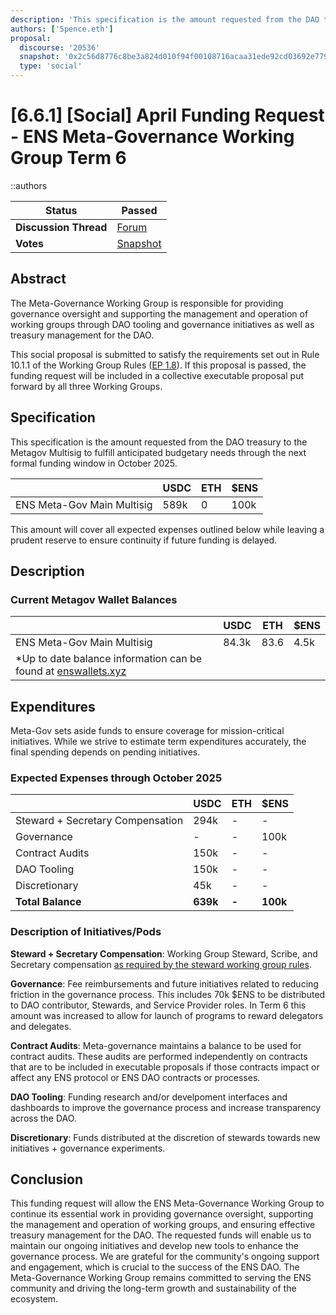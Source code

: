 ```yaml
---
description: 'This specification is the amount requested from the DAO treasury to the Metagov Multisig to fulfill anticipated budgetary needs through the next formal funding window in October 2025.'
authors: ['5pence.eth']
proposal:
  discourse: '20536'
  snapshot: '0x2c56d8776c8be3a824d010f94f00108716acaa31ede92cd03692e779af8a051d'
  type: 'social'
---
```


# [6.6.1] [Social] April Funding Request - ENS Meta-Governance Working Group Term 6

::authors

| **Status**            | Passed                                                                                                                   |
| --------------------- | ------------------------------------------------------------------------------------------------------------------------ |
| **Discussion Thread** | [Forum](https://discuss.ens.domains/t/20536)                                                                             |
| **Votes**             | [Snapshot](https://snapshot.box/#/s:ens.eth/proposal/0x2c56d8776c8be3a824d010f94f00108716acaa31ede92cd03692e779af8a051d) |

## Abstract

The Meta-Governance Working Group is responsible for providing governance oversight and supporting the management and operation of working groups through DAO tooling and governance initiatives as well as treasury management for the DAO.

This social proposal is submitted to satisfy the requirements set out in Rule 10.1.1 of the Working Group Rules ([EP 1.8](https://docs.ens.domains/v/governance/governance-proposals/term-1/ep12-working-group-rules)). If this proposal is passed, the funding request will be included in a collective executable proposal put forward by all three Working Groups.

## Specification

This specification is the amount requested from the DAO treasury to the Metagov Multisig to fulfill anticipated budgetary needs through the next formal funding window in October 2025.

|                            | USDC | ETH | $ENS |
| -------------------------- | ---- | --- | ---- |
| ENS Meta-Gov Main Multisig | 589k | 0   | 100k |

This amount will cover all expected expenses outlined below while leaving a prudent reserve to ensure continuity if future funding is delayed.

## Description

### Current Metagov Wallet Balances

|                                                                                           | USDC  | ETH  | $ENS |
| ----------------------------------------------------------------------------------------- | ----- | ---- | ---- |
| ENS Meta-Gov Main Multisig                                                                | 84.3k | 83.6 | 4.5k |
| \*Up to date balance information can be found at [enswallets.xyz](https://enswallets.xyz) |       |      |      |

## Expenditures

Meta-Gov sets aside funds to ensure coverage for mission-critical initiatives. While we strive to estimate term expenditures accurately, the final spending depends on pending initiatives.

### Expected Expenses through October 2025

|                                  | USDC     | ETH   | $ENS     |
| -------------------------------- | -------- | ----- | -------- |
| Steward + Secretary Compensation | 294k     | -     | -        |
| Governance                       | -        | -     | 100k     |
| Contract Audits                  | 150k     | -     | -        |
| DAO Tooling                      | 150k     | -     | -        |
| Discretionary                    | 45k      | -     | -        |
| **Total Balance**                | **639k** | **-** | **100k** |

### Description of Initiatives/Pods

**Steward + Secretary Compensation**: Working Group Steward, Scribe, and Secretary compensation [as required by the steward working group rules](https://snapshot.box/#/s:ens.eth/proposal/0x88de13f2f088390262d1d5e7db9ddff5a74d0b878fedf590a0448c32692078ba).

**Governance**: Fee reimbursements and future initiatives related to reducing friction in the governance process. This includes 70k $ENS to be distributed to DAO contributor, Stewards, and Service Provider roles. In Term 6 this amount was increased to allow for launch of programs to reward delegators and delegates.

**Contract Audits**: Meta-governance maintains a balance to be used for contract audits. These audits are performed independently on contracts that are to be included in executable proposals if those contracts impact or affect any ENS protocol or ENS DAO contracts or processes.

**DAO Tooling**: Funding research and/or develpoment interfaces and dashboards to improve the governance process and increase transparency across the DAO.

**Discretionary**: Funds distributed at the discretion of stewards towards new initiatives + governance experiments.

## Conclusion

This funding request will allow the ENS Meta-Governance Working Group to continue its essential work in providing governance oversight, supporting the management and operation of working groups, and ensuring effective treasury management for the DAO. The requested funds will enable us to maintain our ongoing initiatives and develop new tools to enhance the governance process. We are grateful for the community's ongoing support and engagement, which is crucial to the success of the ENS DAO. The Meta-Governance Working Group remains committed to serving the ENS community and driving the long-term growth and sustainability of the ecosystem.
